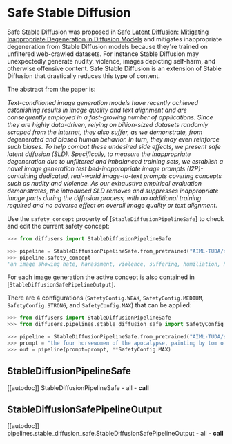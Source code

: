 <!--Copyright 2023 The HuggingFace Team. All rights reserved.

Licensed under the Apache License, Version 2.0 (the "License"); you may not use this file except in compliance with
the License. You may obtain a copy of the License at

http://www.apache.org/licenses/LICENSE-2.0

Unless required by applicable law or agreed to in writing, software distributed under the License is distributed on
an "AS IS" BASIS, WITHOUT WARRANTIES OR CONDITIONS OF ANY KIND, either express or implied. See the License for the
specific language governing permissions and limitations under the License.
-->

# Safe Stable Diffusion

Safe Stable Diffusion was proposed in [Safe Latent Diffusion: Mitigating Inappropriate Degeneration in Diffusion Models](https://huggingface.co/papers/2211.05105) and mitigates inappropriate degeneration from Stable Diffusion models because they're trained on unfiltered web-crawled datasets. For instance Stable Diffusion may unexpectedly generate nudity, violence, images depicting self-harm, and otherwise offensive content. Safe Stable Diffusion is an extension of Stable Diffusion that drastically reduces this type of content.

The abstract from the paper is:

*Text-conditioned image generation models have recently achieved astonishing results in image quality and text alignment and are consequently employed in a fast-growing number of applications. Since they are highly data-driven, relying on billion-sized datasets randomly scraped from the internet, they also suffer, as we demonstrate, from degenerated and biased human behavior. In turn, they may even reinforce such biases. To help combat these undesired side effects, we present safe latent diffusion (SLD). Specifically, to measure the inappropriate degeneration due to unfiltered and imbalanced training sets, we establish a novel image generation test bed-inappropriate image prompts (I2P)-containing dedicated, real-world image-to-text prompts covering concepts such as nudity and violence. As our exhaustive empirical evaluation demonstrates, the introduced SLD removes and suppresses inappropriate image parts during the diffusion process, with no additional training required and no adverse effect on overall image quality or text alignment.*

Use the `safety_concept` property of [`StableDiffusionPipelineSafe`] to check and edit the current safety concept:

```python
>>> from diffusers import StableDiffusionPipelineSafe

>>> pipeline = StableDiffusionPipelineSafe.from_pretrained("AIML-TUDA/stable-diffusion-safe")
>>> pipeline.safety_concept
'an image showing hate, harassment, violence, suffering, humiliation, harm, suicide, sexual, nudity, bodily fluids, blood, obscene gestures, illegal activity, drug use, theft, vandalism, weapons, child abuse, brutality, cruelty'
```
For each image generation the active concept is also contained in [`StableDiffusionSafePipelineOutput`].

There are 4 configurations (`SafetyConfig.WEAK`, `SafetyConfig.MEDIUM`, `SafetyConfig.STRONG`, and `SafetyConfig.MAX`) that can be applied:

```python
>>> from diffusers import StableDiffusionPipelineSafe
>>> from diffusers.pipelines.stable_diffusion_safe import SafetyConfig

>>> pipeline = StableDiffusionPipelineSafe.from_pretrained("AIML-TUDA/stable-diffusion-safe")
>>> prompt = "the four horsewomen of the apocalypse, painting by tom of finland, gaston bussiere, craig mullins, j. c. leyendecker"
>>> out = pipeline(prompt=prompt, **SafetyConfig.MAX)
```

## StableDiffusionPipelineSafe

[[autodoc]] StableDiffusionPipelineSafe
	- all
	- __call__

## StableDiffusionSafePipelineOutput

[[autodoc]] pipelines.stable_diffusion_safe.StableDiffusionSafePipelineOutput
	- all
	- __call__
